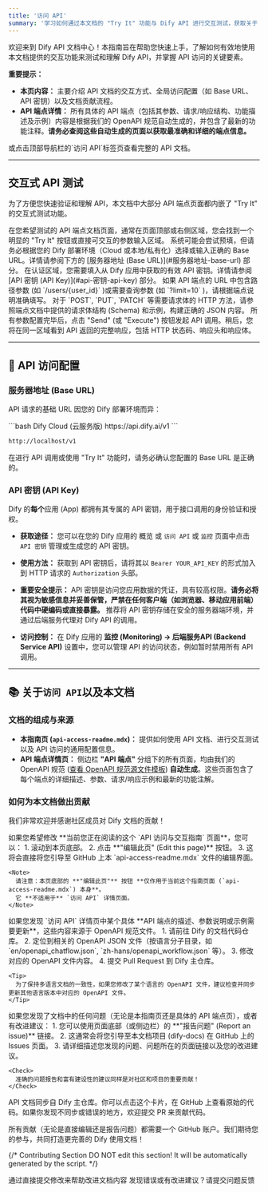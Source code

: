 ```yaml
---
title: '访问 API'
summary: '学习如何通过本文档的 "Try It" 功能与 Dify API 进行交互测试，获取关于 Base URL、API 密钥的重要信息，并了解如何为我们的文档生态做出贡献。'
---
```


欢迎来到 Dify API 文档中心！本指南旨在帮助您快速上手，了解如何有效地使用本文档提供的交互功能来测试和理解 Dify API，并掌握 API 访问的关键要素。

**重要提示：**

*   **本页内容：** 主要介绍 API 文档的交互方式、全局访问配置（如 Base URL、API 密钥）以及文档贡献流程。
*   **API 端点详情：** 所有具体的 API 端点（包括其参数、请求/响应结构、功能描述及示例）内容是根据我们的 OpenAPI 规范自动生成的，并包含了最新的功能注释。**请务必查阅这些自动生成的页面以获取最准确和详细的端点信息。**

<Card title="访问 API" icon="code" href="/api-reference/对话消息/发送对话消息" horizontal>
或点击顶部导航栏的`访问 API`标签页查看完整的 API 文档。
</Card>

---

## 交互式 API 测试

为了方便您快速验证和理解 API，本文档中大部分 API 端点页面都内嵌了 "Try It" 的交互式测试功能。

<Steps>
  <Step title="定位 'Try It' 功能">
    在您希望测试的 API 端点文档页面，通常在页面顶部或右侧区域，您会找到一个明显的 "Try It" 按钮或直接可交互的参数输入区域。
  </Step>
  <Step title="配置请求参数">
    <AccordionGroup>
      <Accordion title="服务器地址 (Base URL)">
        系统可能会尝试预填，但请务必根据您的 Dify 部署环境（Cloud 或本地/私有化）选择或输入正确的 Base URL。详情请参阅下方的 [服务器地址 (Base URL)](#服务器地址-base-url) 部分。
      </Accordion>
      <Accordion title="认证信息 (API Key)">
        在认证区域，您需要填入从 Dify 应用中获取的有效 API 密钥。详情请参阅 [API 密钥 (API Key)](#api-密钥-api-key) 部分。
      </Accordion>
      <Accordion title="路径与查询参数">
        如果 API 端点的 URL 中包含路径参数 (如 `/users/{user_id}` )或需要查询参数 (如 `?limit=10` )，请根据端点说明准确填写。
      </Accordion>
      <Accordion title="请求体 (Request Body)">
        对于 `POST`, `PUT`, `PATCH` 等需要请求体的 HTTP 方法，请参照端点文档中提供的请求体结构 (Schema) 和示例，构建正确的 JSON 内容。
      </Accordion>
    </AccordionGroup>
  </Step>
  <Step title="发送请求并查看结果">
    所有参数配置完毕后，点击 "Send" (或 "Execute") 按钮发起 API 调用。稍后，您将在同一区域看到 API 返回的完整响应，包括 HTTP 状态码、响应头和响应体。
  </Step>
</Steps>

---

## 🔑 API 访问配置

### 服务器地址 (Base URL)

API 请求的基础 URL 因您的 Dify 部署环境而异：

<CodeGroup>
  ```bash Dify Cloud (云服务版)
https://api.dify.ai/v1
  ```

  ```bash 本地/私有化部署
http://localhost/v1
  ```
</CodeGroup>
<Info>
  在进行 API 调用或使用 "Try It" 功能时，请务必确认您配置的 Base URL 是正确的。
</Info>

### API 密钥 (API Key)

Dify 的**每个**应用 (App) 都拥有其专属的 API 密钥，用于接口调用的身份验证和授权。

*   **获取途径：** 您可以在您的 Dify 应用的 概览 或 `访问 API` 或 `监控` 页面中点击 `API 密钥` 管理或生成您的 API 密钥。

*   **使用方法：** 获取到 API 密钥后，请将其以 `Bearer YOUR_API_KEY` 的形式加入到 HTTP 请求的 `Authorization` 头部。

*   **重要安全提示：**
    <Warning>
      API 密钥是访问您应用数据的凭证，具有较高权限。**请务必将其视为敏感信息并妥善保管，严禁在任何客户端（如浏览器、移动应用前端）代码中硬编码或直接暴露。** 推荐将 API 密钥存储在安全的服务器端环境，并通过后端服务代理对 Dify API 的调用。
    </Warning>

*   **访问控制：** 在 Dify 应用的 **监控 (Monitoring) -> 后端服务API (Backend Service API)** 设置中，您可以管理 API 的访问状态，例如暂时禁用所有 API 调用。

---

## 📚 关于`访问 API`以及本文档

### 文档的组成与来源

*   **本指南页 (`api-access-readme.mdx`)：** 提供如何使用 API 文档、进行交互测试以及 API 访问的通用配置信息。
*   **API 端点详情页：** 侧边栏 **"API 端点"** 分组下的所有页面，均由我们的 OpenAPI 规范 ([查看 OpenAPI 规范源文件模板](https://github.com/langgenius/dify/tree/main/web/app/components/develop/template)) **自动生成**。这些页面包含了每个端点的详细描述、参数、请求/响应示例和最新的功能注解。

### 如何为本文档做出贡献

我们非常欢迎并感谢社区成员对 Dify 文档的贡献！

<Tabs>
  <Tab title="编辑当前页面 (本指南)">
    如果您希望修改 **当前您正在阅读的这个 `API 访问与交互指南` 页面**，您可以：
    1.  滚动到本页底部。
    2.  点击 <Icon icon="pen-to-square" /> **"编辑此页" (Edit this page)** 按钮。
    3.  这将会直接将您引导至 GitHub 上本 `api-access-readme.mdx` 文件的编辑界面。

    <Note>
      请注意：本页底部的 **"编辑此页"** 按钮 **仅作用于当前这个指南页面 (`api-access-readme.mdx`) 本身**。
      它 **不适用于** `访问 API` 详情页面。
    </Note>
  </Tab>

  <Tab title="修改 API 端点描述 (OpenAPI 规范)">
    如果您发现 `访问 API` 详情页中某个具体 **API 端点的描述、参数说明或示例需要更新**，这些内容来源于 OpenAPI 规范文件。
    1.  请前往 Dify 的文档代码仓库。
    2.  定位到相关的 OpenAPI JSON 文件（按语言分子目录，如 `en/openapi_chatflow.json`, `zh-hans/openapi_workflow.json` 等）。
    3.  修改对应的 OpenAPI 文件内容。
    4.  提交 Pull Request 到 Dify 主仓库。
    
    <Tip>
      为了保持多语言文档的一致性，如果您修改了某个语言的 OpenAPI 文件，建议检查并同步更新其他语言版本中对应的 OpenAPI 文件。
    </Tip>
  </Tab>
  
  <Tab title="报告问题或建议">
    如果您发现了文档中的任何问题（无论是本指南页还是具体的 API 端点页），或者有改进建议：
    1.  您可以使用页面底部（或侧边栏）的 **"报告问题" (Report an issue)** 链接。
    2.  这通常会将您引导至本文档项目 (dify-docs) 在 GitHub 上的 Issues 页面。
    3.  请详细描述您发现的问题、问题所在的页面链接以及您的改进建议。
    
    <Check>
      准确的问题报告和富有建设性的建议同样是对社区和项目的重要贡献！
    </Check>
  </Tab>
</Tabs>

<Card title="同步" icon="rotate" href="https://github.com/langgenius/dify/tree/main/web/app/components/develop/template" horizontal>
API 文档同步自 Dify 主仓库。你可以点击这个卡片，在 GitHub 上查看原始的代码。如果你发现不同步或错误的地方，欢迎提交 PR 来贡献代码。
</Card>

所有贡献（无论是直接编辑还是报告问题）都需要一个 GitHub 账户。我们期待您的参与，共同打造更完善的 Dify 使用文档！

{/*
Contributing Section
DO NOT edit this section!
It will be automatically generated by the script.
*/}

<CardGroup cols="2">
    <Card
        title="编辑此页面"
        icon="pen-to-square"
        href="https://github.com/langgenius/dify-docs/edit/main/zh-hans/openapi-api-access-readme.mdx"
    >
        通过直接提交修改来帮助改进文档内容
    </Card>
    <Card
        title="提交问题"
        icon="github"
        href="https://github.com/langgenius/dify-docs/issues/new?title=文档问题%3A%20pi-api-access-rea&body=%23%23%20问题描述%0A%3C%21--%20请简要描述您发现的问题%20--%3E%0A%0A%23%23%20页面链接%0Ahttps%3A%2F%2Fgithub.com%2Flanggenius%2Fdify-docs%2Fblob%2Fmain%2Fzh-hans%2Fopenapi-api-access-readme.mdx%0A%0A%23%23%20建议修改%0A%3C%21--%20如果有具体的修改建议，请在此说明%20--%3E%0A%0A%3C%21--%20感谢您对文档质量的关注！%20--%3E"
    >
        发现错误或有改进建议？请提交问题反馈
    </Card>
</CardGroup>
